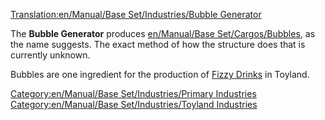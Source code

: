 [[Translation:en/Manual/Base Set/Industries/Bubble Generator]]

{{en/Manual/Base Set/Industries/Industries|image=en/BubbleGenerator.png.png
|name=Bubble Generator
|climates=[[en/Manual/Climates]]
|accepts=Nothing
|produces=[[en/Manual/Base Set/Cargos/Bubbles]]
|notes=Not present in other [[en/Manual/Climates]].
}}

The '''Bubble Generator''' produces [[en/Manual/Base Set/Cargos/Bubbles]], as the name suggests. The exact method of how the structure does that is currently unknown.

Bubbles are one ingredient for the production of [[en/Manual/Base Set/Cargos/Fizzy Drinks|Fizzy Drinks]] in Toyland.

{{en/Manual/Base Set/Industries/Navbox Industries}}

[[Category:en/Manual/Base Set/Industries/Primary Industries]]
[[Category:en/Manual/Base Set/Industries/Toyland Industries]]